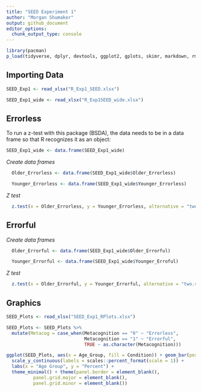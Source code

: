 ```yaml
---
title: "SEED Experiment 1"
author: "Morgan Shumaker"
output: github_document
editor_options: 
  chunk_output_type: console
---
```

```r
library(pacman) 
p_load(tidyverse, dplyr, devtools, ggplot2, gplots, skimr, markdown, rmarkdown, broom, ggridges, readxl, BSDA, scales, ggthemes)
```

## Importing Data 
```r
SEED_Exp1 <- read_xlsx("R_Exp1_SEED.xlsx")
```

```r
SEED_Exp1_wide <- read_xlsx("R_Exp1SEED_wide.xlsx")
```

## Errorless
To run a z-test with this package (BSDA), the data needs to be in a data frame
so that R recognizes it as an object:
```r
SEED_Exp1_wide <- data.frame(SEED_Exp1_wide)
```

*Create data frames*
```r
  Older_Errorless <- data.frame(SEED_Exp1_wide$Older_Errorless)
```

```r
  Younger_Errorless <- data.frame(SEED_Exp1_wide$Younger_Errorless)
```

*Z test*
```r
  z.test(x = Older_Errorless, y = Younger_Errorless, alternative = "two.sided", mu = 0, sigma.x = 15, sigma.y = 15)
```

## Errorful
*Create data frames*
```r
  Older_Errorful <- data.frame(SEED_Exp1_wide$Older_Errorful)
```

```r
  Younger_Errorful <- data.frame(SEED_Exp1_wide$Younger_Erroful)
```

*Z test*
```r
  z.test(x = Older_Errorful, y = Younger_Errorful, alternative = "two.sided", mu = 0, sigma.x = 15, sigma.y = 15)
```

## Graphics
```r
SEED_Plots <- read_xlsx("SEED_Exp1_RPlots.xlsx")
```


```r
SEED_Plots <- SEED_Plots %>%
  mutate(Metacog = case_when(Metacognition == "0" ~ "Errorless",
                             Metacognition == "1" ~ "Errorful",
                             TRUE ~ as.character(Metacognition)))
```

```r
ggplot(SEED_Plots, aes(x = Age_Group, fill = Condition)) + geom_bar(position = "stack") +  facet_wrap(~Metacog) +
  scale_y_continuous(labels = scales::percent_format(scale = 1)) +
  labs(x = "Age Group", y = "Percent") + 
  theme_minimal() + theme(panel.border = element_blank(),
          panel.grid.major = element_blank(),
          panel.grid.minor = element_blank()) 
  
```

